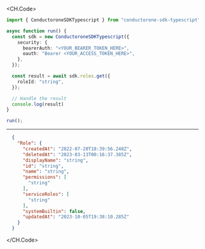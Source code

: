 
<CH.Code>
```typescript Get.ts
import { ConductoroneSDKTypescript } from "conductorone-sdk-typescript";

async function run() {
  const sdk = new ConductoroneSDKTypescript({
    security: {
      bearerAuth: "<YOUR_BEARER_TOKEN_HERE>",
      oauth: "Bearer <YOUR_ACCESS_TOKEN_HERE>",
    },
  });

  const result = await sdk.roles.get({
    roleId: "string",
  });

  // Handle the result
  console.log(result)
}

run();
```
---

```json Example Response
  {
    "Role": {
      "createdAt": "2022-07-20T18:39:56.248Z",
      "deletedAt": "2023-03-13T00:16:37.385Z",
      "displayName": "string",
      "id": "string",
      "name": "string",
      "permissions": [
        "string"
      ],
      "serviceRoles": [
        "string"
      ],
      "systemBuiltin": false,
      "updatedAt": "2023-10-05T19:38:10.285Z"
    }
  }
```
</CH.Code>
